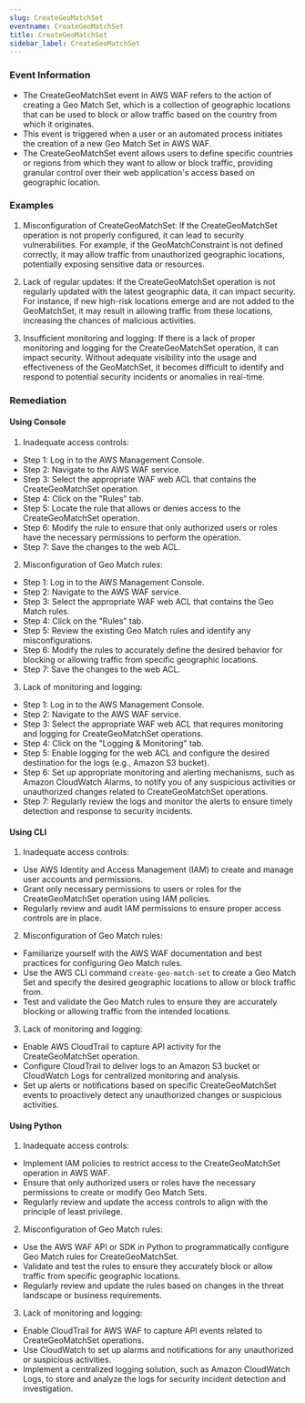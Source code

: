 ```yaml
--- 
slug: CreateGeoMatchSet
eventname: CreateGeoMatchSet
title: CreateGeoMatchSet
sidebar_label: CreateGeoMatchSet
---
```

                       
### Event Information

- The CreateGeoMatchSet event in AWS WAF refers to the action of creating a Geo Match Set, which is a collection of geographic locations that can be used to block or allow traffic based on the country from which it originates.
- This event is triggered when a user or an automated process initiates the creation of a new Geo Match Set in AWS WAF.
- The CreateGeoMatchSet event allows users to define specific countries or regions from which they want to allow or block traffic, providing granular control over their web application's access based on geographic location.


### Examples

1. Misconfiguration of CreateGeoMatchSet: If the CreateGeoMatchSet operation is not properly configured, it can lead to security vulnerabilities. For example, if the GeoMatchConstraint is not defined correctly, it may allow traffic from unauthorized geographic locations, potentially exposing sensitive data or resources.

2. Lack of regular updates: If the CreateGeoMatchSet operation is not regularly updated with the latest geographic data, it can impact security. For instance, if new high-risk locations emerge and are not added to the GeoMatchSet, it may result in allowing traffic from these locations, increasing the chances of malicious activities.

3. Insufficient monitoring and logging: If there is a lack of proper monitoring and logging for the CreateGeoMatchSet operation, it can impact security. Without adequate visibility into the usage and effectiveness of the GeoMatchSet, it becomes difficult to identify and respond to potential security incidents or anomalies in real-time.

### Remediation

#### Using Console

1. Inadequate access controls:
- Step 1: Log in to the AWS Management Console.
- Step 2: Navigate to the AWS WAF service.
- Step 3: Select the appropriate WAF web ACL that contains the CreateGeoMatchSet operation.
- Step 4: Click on the "Rules" tab.
- Step 5: Locate the rule that allows or denies access to the CreateGeoMatchSet operation.
- Step 6: Modify the rule to ensure that only authorized users or roles have the necessary permissions to perform the operation.
- Step 7: Save the changes to the web ACL.

2. Misconfiguration of Geo Match rules:
- Step 1: Log in to the AWS Management Console.
- Step 2: Navigate to the AWS WAF service.
- Step 3: Select the appropriate WAF web ACL that contains the Geo Match rules.
- Step 4: Click on the "Rules" tab.
- Step 5: Review the existing Geo Match rules and identify any misconfigurations.
- Step 6: Modify the rules to accurately define the desired behavior for blocking or allowing traffic from specific geographic locations.
- Step 7: Save the changes to the web ACL.

3. Lack of monitoring and logging:
- Step 1: Log in to the AWS Management Console.
- Step 2: Navigate to the AWS WAF service.
- Step 3: Select the appropriate WAF web ACL that requires monitoring and logging for CreateGeoMatchSet operations.
- Step 4: Click on the "Logging & Monitoring" tab.
- Step 5: Enable logging for the web ACL and configure the desired destination for the logs (e.g., Amazon S3 bucket).
- Step 6: Set up appropriate monitoring and alerting mechanisms, such as Amazon CloudWatch Alarms, to notify you of any suspicious activities or unauthorized changes related to CreateGeoMatchSet operations.
- Step 7: Regularly review the logs and monitor the alerts to ensure timely detection and response to security incidents.

#### Using CLI

1. Inadequate access controls:
- Use AWS Identity and Access Management (IAM) to create and manage user accounts and permissions.
- Grant only necessary permissions to users or roles for the CreateGeoMatchSet operation using IAM policies.
- Regularly review and audit IAM permissions to ensure proper access controls are in place.

2. Misconfiguration of Geo Match rules:
- Familiarize yourself with the AWS WAF documentation and best practices for configuring Geo Match rules.
- Use the AWS CLI command `create-geo-match-set` to create a Geo Match Set and specify the desired geographic locations to allow or block traffic from.
- Test and validate the Geo Match rules to ensure they are accurately blocking or allowing traffic from the intended locations.

3. Lack of monitoring and logging:
- Enable AWS CloudTrail to capture API activity for the CreateGeoMatchSet operation.
- Configure CloudTrail to deliver logs to an Amazon S3 bucket or CloudWatch Logs for centralized monitoring and analysis.
- Set up alerts or notifications based on specific CreateGeoMatchSet events to proactively detect any unauthorized changes or suspicious activities.

#### Using Python

1. Inadequate access controls:
- Implement IAM policies to restrict access to the CreateGeoMatchSet operation in AWS WAF.
- Ensure that only authorized users or roles have the necessary permissions to create or modify Geo Match Sets.
- Regularly review and update the access controls to align with the principle of least privilege.

2. Misconfiguration of Geo Match rules:
- Use the AWS WAF API or SDK in Python to programmatically configure Geo Match rules for CreateGeoMatchSet.
- Validate and test the rules to ensure they accurately block or allow traffic from specific geographic locations.
- Regularly review and update the rules based on changes in the threat landscape or business requirements.

3. Lack of monitoring and logging:
- Enable CloudTrail for AWS WAF to capture API events related to CreateGeoMatchSet operations.
- Use CloudWatch to set up alarms and notifications for any unauthorized or suspicious activities.
- Implement a centralized logging solution, such as Amazon CloudWatch Logs, to store and analyze the logs for security incident detection and investigation.


 